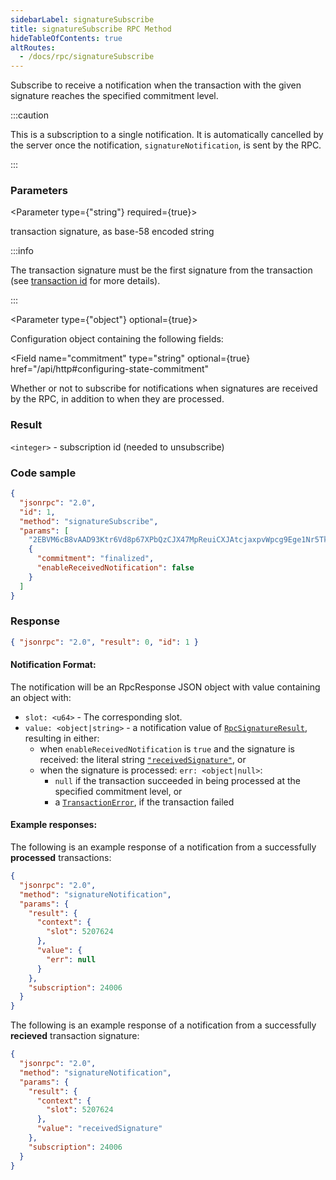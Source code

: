 ```yaml
---
sidebarLabel: signatureSubscribe
title: signatureSubscribe RPC Method
hideTableOfContents: true
altRoutes:
  - /docs/rpc/signatureSubscribe
---
```


Subscribe to receive a notification when the transaction with the given
signature reaches the specified commitment level.

:::caution

This is a subscription to a single notification. It is automatically cancelled
by the server once the notification, `signatureNotification`, is sent by the
RPC.

:::

<DocSideBySide>

<DocLeftSide>

### Parameters

<Parameter type={"string"} required={true}>

transaction signature, as base-58 encoded string

:::info

The transaction signature must be the first signature from the transaction (see
[transaction id](https://solana.com/docs/terminology#transaction-id) for more
details).

:::

</Parameter>

<Parameter type={"object"} optional={true}>

Configuration object containing the following fields:

<Field
  name="commitment"
  type="string"
  optional={true}
  href="/api/http#configuring-state-commitment"
></Field>

<Field name="enableReceivedNotification" type="bool" optional={true}>

Whether or not to subscribe for notifications when signatures are received by
the RPC, in addition to when they are processed.

</Field>

</Parameter>

### Result

`<integer>` - subscription id (needed to unsubscribe)

</DocLeftSide>

<DocRightSide>

### Code sample

```json
{
  "jsonrpc": "2.0",
  "id": 1,
  "method": "signatureSubscribe",
  "params": [
    "2EBVM6cB8vAAD93Ktr6Vd8p67XPbQzCJX47MpReuiCXJAtcjaxpvWpcg9Ege1Nr5Tk3a2GFrByT7WPBjdsTycY9b",
    {
      "commitment": "finalized",
      "enableReceivedNotification": false
    }
  ]
}
```

### Response

```json
{ "jsonrpc": "2.0", "result": 0, "id": 1 }
```

</DocRightSide>
</DocSideBySide>

#### Notification Format:

The notification will be an RpcResponse JSON object with value containing an
object with:

- `slot: <u64>` - The corresponding slot.
- `value: <object|string>` - a notification value of
  [`RpcSignatureResult`](https://github.com/solana-labs/solana/blob/6d28fd455b07e3557fc6c0c3ddf3ba03e3fe8482/rpc-client-api/src/response.rs#L265-L268),
  resulting in either:
  - when `enableReceivedNotification` is `true` and the signature is received:
    the literal string
    [`"receivedSignature"`](https://github.com/solana-labs/solana/blob/6d28fd455b07e3557fc6c0c3ddf3ba03e3fe8482/rpc-client-api/src/response.rs#L286-L288),
    or
  - when the signature is processed: `err: <object|null>`:
    - `null` if the transaction succeeded in being processed at the specified
      commitment level, or
    - a
      [`TransactionError`](https://github.com/solana-labs/solana/blob/6d28fd455b07e3557fc6c0c3ddf3ba03e3fe8482/sdk/src/transaction/error.rs#L15-L164),
      if the transaction failed

#### Example responses:

The following is an example response of a notification from a successfully
**processed** transactions:

```json
{
  "jsonrpc": "2.0",
  "method": "signatureNotification",
  "params": {
    "result": {
      "context": {
        "slot": 5207624
      },
      "value": {
        "err": null
      }
    },
    "subscription": 24006
  }
}
```

The following is an example response of a notification from a successfully
**recieved** transaction signature:

```json
{
  "jsonrpc": "2.0",
  "method": "signatureNotification",
  "params": {
    "result": {
      "context": {
        "slot": 5207624
      },
      "value": "receivedSignature"
    },
    "subscription": 24006
  }
}
```
